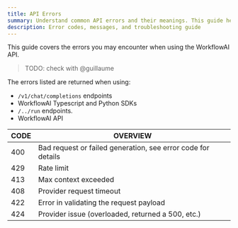 ```yaml
---
title: API Errors
summary: Understand common API errors and their meanings. This guide helps you troubleshoot issues when using WorkflowAI endpoints and SDKs.
description: Error codes, messages, and troubleshooting guide
---
```


This guide covers the errors you may encounter when using the WorkflowAI API.

> TODO: check with @guillaume

The errors listed are returned when using:
- `/v1/chat/completions` endpoints 
- WorkflowAI Typescript and Python SDKs
- `/../run` endpoints.
- WorkflowAI API

| CODE | OVERVIEW |
|------|----------|
| 400  | Bad request or failed generation, see error code for details |
| 429  | Rate limit |
| 413  | Max context exceeded |
| 408  | Provider request timeout |
| 422  | Error in validating the request payload |
| 424  | Provider issue (overloaded, returned a 500, etc.) |
